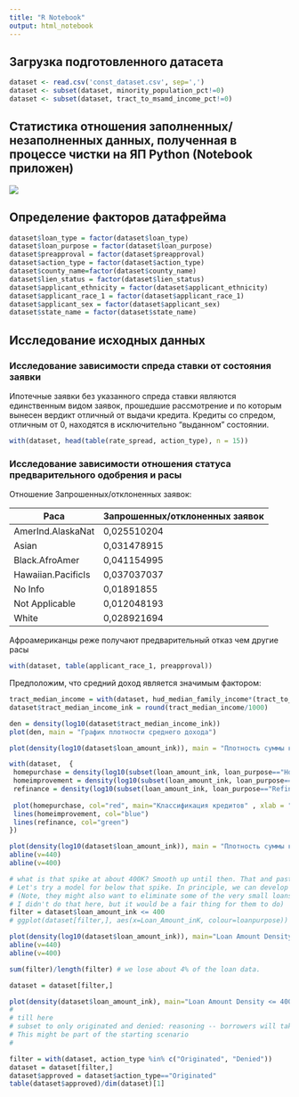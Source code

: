 ```yaml
---
title: "R Notebook"
output: html_notebook
---
```


## Загрузка подготовленного датасета
```r
dataset <- read.csv('const_dataset.csv', sep=',')
dataset <- subset(dataset, minority_population_pct!=0)
dataset <- subset(dataset, tract_to_msamd_income_pct!=0)
```

## Статистика отношения заполненных/незаполненных данных, полученная в процессе чистки на ЯП Python (Notebook приложен)
![](fill_rate.jpg)

## Определение факторов датафрейма
```r
dataset$loan_type = factor(dataset$loan_type)
dataset$loan_purpose = factor(dataset$loan_purpose)
dataset$preapproval = factor(dataset$preapproval)
dataset$action_type = factor(dataset$action_type)
dataset$county_name=factor(dataset$county_name)
dataset$lien_status = factor(dataset$lien_status)
dataset$applicant_ethnicity = factor(dataset$applicant_ethnicity)
dataset$applicant_race_1 = factor(dataset$applicant_race_1)
dataset$applicant_sex = factor(dataset$applicant_sex)
dataset$state_name = factor(dataset$state_name)
```

## Исследование исходных данных
### Исследование зависимости спреда ставки от состояния заявки
Ипотечные заявки без указанного спреда ставки являются единственным видом заявок, прошедшие рассмотрение и по которым вынесен вердикт отличный от выдачи кредита. Кредиты со спредом, отличным от 0, находятся в исключительно "выданном" состоянии.
```r
with(dataset, head(table(rate_spread, action_type), n = 15))
```
### Исследование зависимости отношения статуса предварительного одобрения и расы
Отношение Запрошенных/отклоненных заявок:

Раса | Запрошенных/отклоненных заявок
------------- | -------------
AmerInd.AlaskaNat | 0,025510204
Asian | 0,031478915
Black.AfroAmer | 0,041154995
Hawaiian.PacificIs | 0,037037037
No Info | 0,01891855
Not Applicable | 0,012048193
White | 0,028921694

Афроамериканцы реже получают предварительный отказ чем другие расы
```r
with(dataset, table(applicant_race_1, preapproval))
```

Предположим, что средний доход является значимым фактором:
```r
tract_median_income = with(dataset, hud_median_family_income*(tract_to_msamd_income_pct/100))
dataset$tract_median_income_ink = round(tract_median_income/1000) 
```

```r
den = density(log10(dataset$tract_median_income_ink))
plot(den, main = "График плотности среднего дохода")
```

```r
plot(density(log10(dataset$loan_amount_ink)), main = "Плотность суммы кредита", ylab = "Плотность")
```

```r
with(dataset,  {
 homepurchase = density(log10(subset(loan_amount_ink, loan_purpose=="Home purchase")))
 homeimprovement = density(log10(subset(loan_amount_ink, loan_purpose=="Home improvement")))
 refinance = density(log10(subset(loan_amount_ink, loan_purpose=="Refinancing")))
 
 plot(homepurchase, col="red", main="Классификация кредитов" , xlab = "Log(Сумма кредита)", ylab = "Плотность")
 lines(homeimprovement, col="blue")
 lines(refinance, col="green")
})
```

```r
plot(density(log10(dataset$loan_amount_ink)), main = "Плотность суммы кредита")
abline(v=440)
abline(v=400)
```

```r
# what is that spike at about 400K? Smooth up until then. That and past it is one or two other populations.
# Let's try a model for below that spike. In principle, we can develop a separate model beyond that spike
# (Note, they might also want to eliminate some of the very small loans that trail out on the right.
# I didn't do that here, but it would be a fair thing for them to do)
filter = dataset$loan_amount_ink <= 400
# ggplot(dataset[filter,], aes(x=Loan_Amount_inK, colour=loanpurpose)) + geom_density(adjust=0.5) + scale_x_log10()

plot(density(log10(dataset$loan_amount_ink)), main="Loan Amount Density")
abline(v=440)
abline(v=400)
```


```r





sum(filter)/length(filter) # we lose about 4% of the loan data.

dataset = dataset[filter,]

plot(density(dataset$loan_amount_ink), main="Loan Amount Density <= 400 thousand", xlab="Income in thousands")
#
# till here
# subset to only originated and denied: reasoning -- borrowers will take most advantageous loan they can.
# This might be part of the starting scenario
#

filter = with(dataset, action_type %in% c("Originated", "Denied"))
dataset = dataset[filter,]
dataset$approved = dataset$action_type=="Originated"
table(dataset$approved)/dim(dataset)[1]
```

